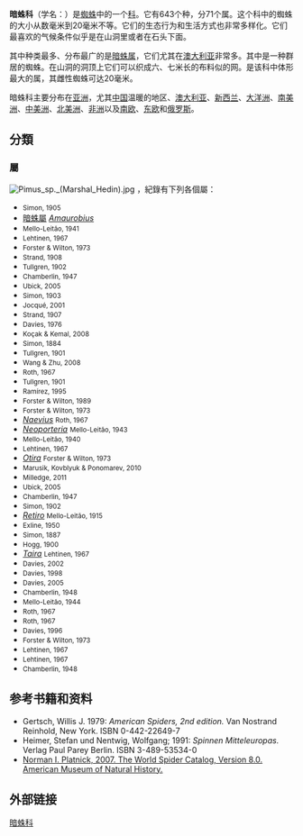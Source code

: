 {{Automatic taxobox
| image = Callobius sp. on redwood (Marshal Hedin).jpg
| image_caption = ''[[Callobius|Callobius]]'' sp.
| taxon = Amaurobiidae
| authority = [[Tord_Tamerlan_Teodor_Thorell|Thorell]], 1870<ref name=WSC_gl3/>
| diversity_link = List of Amaurobiidae species
| diversity = 49個屬、275個物種
| diversity_ref = <ref name=WSC_stats/>
| range_map = Distribution.amaurobiidae.1.png
| subdivision_ranks = [[屬|屬]]
| subdivision = [[#屬|見內文]]
}}

'''暗蛛科'''（学名：{{lang|la|Amaurobiidae}}）是[[蜘蛛目|蜘蛛]]中的一个[[科_(生物)|科]]。它有643个种，分71个属。这个科中的蜘蛛的大小从数毫米到20毫米不等。它们的生态行为和生活方式也非常多样化。它们最喜欢的气候条件似乎是在山洞里或者在石头下面。

其中种类最多、分布最广的是[[暗蛛属|暗蛛属]]，它们尤其在[[澳大利亚|澳大利亚]]非常多。其中''{{tsl|en|Amaurobius socialis|}}''是一种群居的蜘蛛。在山洞的洞顶上它们可以织成六、七米长的布料似的网。''{{tsl|en|Callobius|}}''是该科中体形最大的属，其雌性蜘蛛可达20毫米。

暗蛛科主要分布在[[亚洲|亚洲]]，尤其[[中国|中国]]温暖的地区、[[澳大利亚|澳大利亚]]、[[新西兰|新西兰]]、[[大洋洲|大洋洲]]、[[南美洲|南美洲]]、[[中美洲|中美洲]]、[[北美洲|北美洲]]、[[非洲|非洲]]以及[[南欧|南欧]]、[[东欧|东欧]]和[[俄罗斯|俄罗斯]]。

==分類==
===屬===
[[File:Pimus_sp._(Marshal_Hedin).jpg|thumb]]
{{As of|2018|11}}，{{tsl|en|World Spider Catalog|世界蜘蛛名錄}}紀錄有下列各個屬{{r|WSC_gl3}}：
{{div col|colwidth=25em}}
*''{{tsl|en|Altellopsis|}}'' <small>Simon, 1905</small>
*[[暗蛛屬|暗蛛屬]] ''[[Amaurobius|Amaurobius]]'' {{small|C. L. Koch, 1837}}{{r|standnews}}
*''{{tsl|en|Anisacate|}}'' <small>Mello-Leitão, 1941</small>
*''{{tsl|en|Arctobius|}}'' <small>Lehtinen, 1967</small>
*''{{tsl|en|Auhunga|}}'' <small>Forster & Wilton, 1973</small>
*''{{tsl|en|Auximella|}}'' <small>Strand, 1908</small>
*''{{tsl|en|Callevopsis|}}'' <small>Tullgren, 1902</small>
*''{{tsl|en|Callobius|}}'' <small>Chamberlin, 1947</small>
*''{{tsl|en|Cavernocymbium|}}'' <small>Ubick, 2005</small>
*''{{tsl|en|Chresiona|}}'' <small>Simon, 1903</small>
*''{{tsl|en|Chumma|}}'' <small>Jocqué, 2001</small>
*''{{tsl|en|Cybaeopsis|}}'' <small>Strand, 1907</small>
*''{{tsl|en|Dardurus|}}'' <small>Davies, 1976</small>
*''{{tsl|en|Daviesa|}}'' <small>Koçak & Kemal, 2008</small>
*''{{tsl|en|Emmenomma|}}'' <small>Simon, 1884</small>
*''{{tsl|en|Hicanodon|}}'' <small>Tullgren, 1901</small>
*''{{tsl|en|Himalmartensus|}}'' <small>Wang & Zhu, 2008</small>
*''{{tsl|en|Livius|}}'' <small>Roth, 1967</small>
*''{{tsl|en|Macrobunus|}}'' <small>Tullgren, 1901</small>
*''{{tsl|en|Malenella|}}'' <small>Ramírez, 1995</small>
*''{{tsl|en|Maloides|}}'' <small>Forster & Wilton, 1989</small>
*''{{tsl|en|Muritaia|}}'' <small>Forster & Wilton, 1973</small>
*''<!-- 页面不存在 -->[[Naevius_(spider)|Naevius]]'' <small>Roth, 1967</small>
*''<!-- 页面不存在 -->[[Neoporteria_(spider)|Neoporteria]]'' <small>Mello-Leitão, 1943</small>
*''{{tsl|en|Neuquenia|}}'' <small>Mello-Leitão, 1940</small>
*''{{tsl|en|Obatala armata|}}'' <small>Lehtinen, 1967</small>
*''<!-- 页面不存在 -->[[Otira_(spider)|Otira]]'' <small>Forster & Wilton, 1973</small>
*''{{tsl|en|Ovtchinnikovia|}}'' <small>Marusik, Kovblyuk & Ponomarev, 2010</small>
*''{{tsl|en|Oztira|}}'' <small>Milledge, 2011</small>
*''{{tsl|en|Parazanomys|}}'' <small>Ubick, 2005</small>
*''{{tsl|en|Pimus|}}'' <small>Chamberlin, 1947</small>
*''{{tsl|en|Pseudauximus|}}'' <small>Simon, 1902</small>
*''<!-- 页面不存在 -->[[Retiro_(spider)|Retiro]]'' <small>Mello-Leitão, 1915</small>
*''{{tsl|en|Rhoicinaria|}}'' <small>Exline, 1950</small>
*''{{tsl|en|Rubrius|}}'' <small>Simon, 1887</small>
*''{{tsl|en|Storenosoma|}}'' <small>Hogg, 1900</small>
*''<!-- 页面不存在 -->[[Taira_(spider)|Taira]]'' <small>Lehtinen, 1967</small>
*''{{tsl|en|Tasmabrochus|}}'' <small>Davies, 2002</small>
*''{{tsl|en|Tasmarubrius|}}'' <small>Davies, 1998</small>
*''{{tsl|en|Teeatta|}}'' <small>Davies, 2005</small>
*''{{tsl|en|Tugana|}}'' <small>Chamberlin, 1948</small>
*''{{tsl|en|Tymbira|}}'' <small>Mello-Leitão, 1944</small>
*''{{tsl|en|Urepus|}}'' <small>Roth, 1967</small>
*''{{tsl|en|Virgilus|}}'' <small>Roth, 1967</small>
*''{{tsl|en|Wabarra|}}'' <small>Davies, 1996</small>
*''{{tsl|en|Waitetola|}}'' <small>Forster & Wilton, 1973</small>
*''{{tsl|en|Yacolla|}}'' <small>Lehtinen, 1967</small>
*''{{tsl|en|Yupanquia|}}'' <small>Lehtinen, 1967</small>
*''{{tsl|en|Zanomys|}}'' <small>Chamberlin, 1948</small>
{{div col end}}

== 参考书籍和资料 ==
{{reflist|refs=
<ref name="standnews">{{cite news |url=https://thestandnews.com/cosmos/%E8%9C%98%E8%9B%9B%E9%83%BD%E6%9C%89%E5%A5%B6-%E7%87%9F%E9%A4%8A%E6%98%AF%E7%89%9B%E5%A5%B6-4-%E5%80%8D/ |title=蜘蛛都有奶：營養是牛奶 4 倍！ |newspaper=《[[立場新聞|立場新聞]]》 |author=小肥波 |date=2018-11-30 |access-date=2018-12-01 |language=zh-hant |archive-date=2018-12-01 |archive-url=https://web.archive.org/web/20181201093706/https://thestandnews.com/cosmos/%E8%9C%98%E8%9B%9B%E9%83%BD%E6%9C%89%E5%A5%B6-%E7%87%9F%E9%A4%8A%E6%98%AF%E7%89%9B%E5%A5%B6-4-%E5%80%8D/ |dead-url=no }}</ref>
}}
* Gertsch, Willis J. 1979: ''American Spiders, 2nd edition.'' Van Nostrand Reinhold, New York. ISBN 0-442-22649-7
* Heimer, Stefan und Nentwig, Wolfgang; 1991: ''Spinnen Mitteleuropas.'' Verlag Paul Parey Berlin. ISBN 3-489-53534-0
* [http://research.amnh.org/entomology/spiders/catalog/AMAUROBIIDAE.html Norman I. Platnick, 2007. The World Spider Catalog, Version 8.0. American Museum of Natural History.]{{Wayback|url=http://research.amnh.org/entomology/spiders/catalog/AMAUROBIIDAE.html |date=20090308022149 }}

== 外部链接 ==
{{Commonscat|Amaurobiidae|暗蛛科}}
{{Taxonbar}}
[[Category:暗蛛科|]]